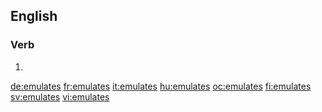 {{also|émulâtes}}
==English==

===Verb===
{{head|en|verb form}}

# {{en-third-person singular of|emulate}}

[[de:emulates]]
[[fr:emulates]]
[[it:emulates]]
[[hu:emulates]]
[[oc:emulates]]
[[fi:emulates]]
[[sv:emulates]]
[[vi:emulates]]